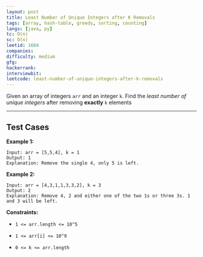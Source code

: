 ```yaml
---
layout: post
title: Least Number of Unique Integers after K Removals
tags: [array, hash-table, greedy, sorting, counting]
langs: [java, py]
tc: O(n)
sc: O(n)
leetid: 1604
companies: 
difficulty: medium
gfg: 
hackerrank: 
interviewbit: 
leetcode: least-number-of-unique-integers-after-k-removals
---
```

Given an array of integers `arr` and an integer `k`. Find the *least number of unique integers* after removing **exactly** `k` elements

---
## Test Cases
**Example 1:**

```
Input: arr = [5,5,4], k = 1
Output: 1
Explanation: Remove the single 4, only 5 is left.
```

**Example 2:**

```
Input: arr = [4,3,1,1,3,3,2], k = 3
Output: 2
Explanation: Remove 4, 2 and either one of the two 1s or three 3s. 1 and 3 will be left.
```

**Constraints:**

* `1 <= arr.length <= 10^5`
	
* `1 <= arr[i] <= 10^9`
	
* `0 <= k <= arr.length`